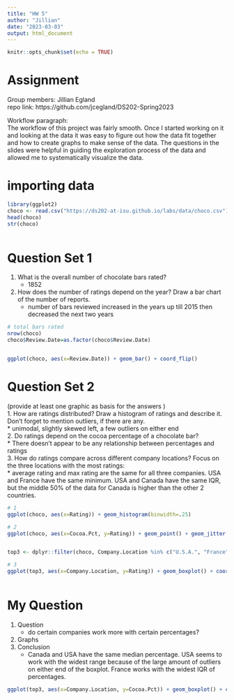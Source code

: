 ```yaml
---
title: "HW 5"
author: "Jillian"
date: "2023-03-03"
output: html_document
---
```


```r
knitr::opts_chunk$set(echo = TRUE)
```

# Assignment 
Group members: Jillian Egland  
repo link: https://github.com/jcegland/DS202-Spring2023  

Workflow paragraph:  
The workflow of this project was fairly smooth. Once I started working on it and looking at the data it was easy to figure out how the data fit together and how to create graphs to make sense of the data. The questions in the slides were helpful in guiding the exploration process of the data and allowed me to systematically visualize the data. 





# importing data 

```r
library(ggplot2) 
choco <- read.csv("https://ds202-at-isu.github.io/labs/data/choco.csv")
head(choco) 
str(choco)



```





# Question Set 1

1. What is the overall number of chocolate bars rated? 
   * 1852  
2. How does the number of ratings depend on the year? Draw a bar chart of the number of reports.  
   * number of bars reviewed increased in the years up till 2015 then decreased the next two years 

```r
# total bars rated 
nrow(choco)
choco$Review.Date=as.factor(choco$Review.Date)


ggplot(choco, aes(x=Review.Date)) + geom_bar() + coord_flip() 


```




# Question Set 2 

(provide at least one graphic as basis for the answers )  
1. How are ratings distributed? Draw a histogram of ratings and describe it. Don’t forget to mention outliers, if there are any.  
   * unimodal, slightly skewed left, a few outliers on either end  
2. Do ratings depend on the cocoa percentage of a chocolate bar?  
   * There doesn't appear to be any relationship between percentages and ratings  
3. How do ratings compare across different company locations? Focus on the three locations with the most ratings:  
   * average rating and max rating are the same for all three companies. USA and France have the same minimum. USA and Canada have the same IQR, but the middle 50% of the data for Canada is higher than the other 2 countries.  

```r
# 1 
ggplot(choco, aes(x=Rating)) + geom_histogram(binwidth=.25)

# 2 
ggplot(choco, aes(x=Cocoa.Pct, y=Rating)) + geom_point() + geom_jitter()


top3 <- dplyr::filter(choco, Company.Location %in% c("U.S.A.", "France", "Canada"))

# 3 
ggplot(top3, aes(x=Company.Location, y=Rating)) + geom_boxplot() + coord_flip()



```



# My Question 

1. Question  
   * do certain companies work more with certain percentages?  
2. Graphs  
3. Conclusion  
   * Canada and USA have the same median percentage. USA seems to work with the widest range because of the large amount of outliers on either end of the boxplot. France works with the widest IQR of percentages. 

```r
ggplot(top3, aes(x=Company.Location, y=Cocoa.Pct)) + geom_boxplot() + coord_flip()



``` 









